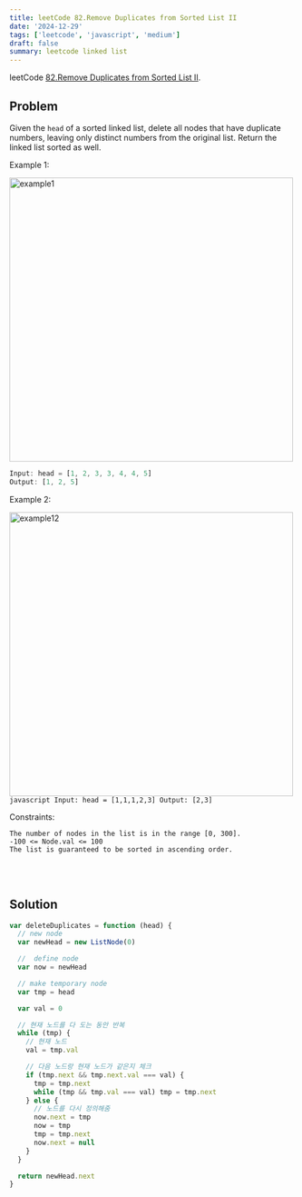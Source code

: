 ```yaml
---
title: leetCode 82.Remove Duplicates from Sorted List II
date: '2024-12-29'
tags: ['leetcode', 'javascript', 'medium']
draft: false
summary: leetcode linked list
---
```


leetCode [82.Remove Duplicates from Sorted List II](https://leetcode.com/problems/remove-duplicates-from-sorted-list-ii/description/?envType=study-plan-v2&envId=top-interview-150).

## Problem

Given the `head` of a sorted linked list, delete all nodes that have duplicate numbers, leaving only distinct numbers from the original list. Return the linked list sorted as well.

Example 1:

<img
  src="https://assets.leetcode.com/uploads/2021/01/04/linkedlist1.jpg"
  alt="example1"
  width="500"
/>

```javascript
Input: head = [1, 2, 3, 3, 4, 4, 5]
Output: [1, 2, 5]
```

Example 2:

<img
  src="https://assets.leetcode.com/uploads/2021/01/04/linkedlist2.jpg"
  alt="example12"
  width="500"
/>
```javascript Input: head = [1,1,1,2,3] Output: [2,3] ```

Constraints:

```
The number of nodes in the list is in the range [0, 300].
-100 <= Node.val <= 100
The list is guaranteed to be sorted in ascending order.
```

<br></br>

## Solution

```javascript
var deleteDuplicates = function (head) {
  // new node
  var newHead = new ListNode(0)

  //  define node
  var now = newHead

  // make temporary node
  var tmp = head

  var val = 0

  // 현재 노드를 다 도는 동안 반복
  while (tmp) {
    // 현재 노드
    val = tmp.val

    // 다음 노드랑 현재 노드가 같은지 체크
    if (tmp.next && tmp.next.val === val) {
      tmp = tmp.next
      while (tmp && tmp.val === val) tmp = tmp.next
    } else {
      // 노드를 다시 정의해줌
      now.next = tmp
      now = tmp
      tmp = tmp.next
      now.next = null
    }
  }

  return newHead.next
}
```

<br></br>
<br></br>
